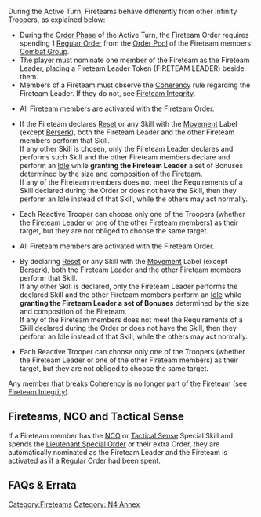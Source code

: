 {{section-fireteams}}


{{n4annex}}
{{n4list}}
{{update | March 2022}}
During the Active Turn, Fireteams behave differently from other Infinity Troopers, as explained below:

{{skillbox |black| FIRETEAM ORDER | ATTACK / MOVEMENT }}
{{Requirements}}
* During the [[Order Phase]] of the Active Turn, the Fireteam Order requires spending 1 [[Regular Order]] from the [[Order Pool]] of the Fireteam members’ [[Combat Group]].
* The player must nominate one member of the Fireteam as the Fireteam Leader, placing a Fireteam Leader Token (FIRETEAM LEADER) beside them.
* Members of a Fireteam must observe the [[Coherency]] rule regarding the Fireteam Leader. If they do not, see [[Fireteam Integrity]].
{{Effects}}
{{update | 1.3, Nov 2022}}
* All Fireteam members are activated with the Fireteam Order.
* {{erratahighlight}}If the Fireteam declares{{erratahighlight-end}} [[Reset]] or any Skill with the [[Movement]] Label (except [[Berserk]]), both the Fireteam Leader and the other Fireteam members perform that Skill. <br>If any other Skill is {{erratahighlight}}chosen{{erratahighlight-end}}, only the Fireteam Leader {{erratahighlight}}declares and performs such Skill{{erratahighlight-end}} and the other Fireteam members {{erratahighlight}}declare and perform{{erratahighlight-end}} an [[Idle]] while '''granting the Fireteam Leader''' a set of Bonuses determined by the size and composition of the Fireteam. <br>If any of the Fireteam members does not meet the Requirements of a Skill declared during the Order or does not have the Skill, then they perform an Idle instead of that Skill, while the others may act normally.
* Each Reactive Trooper can choose only one of the Troopers (whether the Fireteam Leader or one of the other Fireteam members) as their target, but they are not obliged to choose the same target. 
{{update-end}}
{{original}}
* All Fireteam members are activated with the Fireteam Order.
* {{originalhighlight}}By declaring{{originalhighlight-end}} [[Reset]] or any Skill with the [[Movement]] Label (except [[Berserk]]), both the Fireteam Leader and the other Fireteam members perform that Skill. <br>If any other Skill is {{originalhighlight}}declared{{originalhighlight-end}}, only the Fireteam Leader {{originalhighlight}}performs the declared{{originalhighlight-end}} Skill and the other Fireteam members {{originalhighlight}}perform{{originalhighlight-end}} an [[Idle]] while '''granting the Fireteam Leader a set of Bonuses''' determined by the size and composition of the Fireteam.<br>If any of the Fireteam members does not meet the Requirements of a Skill declared during the Order or does not have the Skill, then they perform an Idle instead of that Skill, while the others may act normally.
* Each Reactive Trooper can choose only one of the Troopers (whether the Fireteam Leader or one of the other Fireteam members) as their target, but they are not obliged to choose the same target. 
{{original-end}}


{{remember-start}}
Any member that breaks Coherency is no longer part of the Fireteam (see [[Fireteam Integrity]]).
{{remember-end}}


==Fireteams, NCO and Tactical Sense==
If a Fireteam member has the [[NCO]] or [[Tactical Sense]] Special Skill and spends the [[Lieutenant Special Order]] or their extra Order, they are automatically nominated as the Fireteam Leader and the Fireteam is activated as if a Regular Order had been spent.


{{update-end}}

== FAQs & Errata ==

{{faqbox |
type = faq |
title = N4 FAQ |
version = 1.0, Jan 2021 |
q = Q: Can Berserk be used while in a Fireteam? |
a = A: Yes. Only the Troops with Berserk will perform the Skill, the rest will perform an Idle and the Team Leader will be the only one performing the CC Attack. |
related = [[Berserk]], [[Fireteams in the Active Turn]] }}


{{faqbox |
type = faq |
title = N4 FAQ |
version = Updated 1.1.1, Dec 2021 |
q = Q: If several Troopers are activated at once (for example a Coordinated Order or a Fireteam) and one of them uses Stealth while outside a reactive Trooper's ZoC or Hacking Area, can the Trooper that used Stealth be chosen as the target of AROs? |
a = <s>A: Yes, but the ARO will only be considered valid if the Stealth user performs a Skill that allows AROs.</s>
{{erratahighlight}}A: Yes, but the ARO will become an Idle if the Stealth user does not declare a Skill that allows AROs.{{erratahighlight-end}} |
related = [[Coordinated Orders]], [[Fireteams in the Active Turn]], [[Stealth]] }}


{{section-fireteams}}


{{n4end}}



[[Category:Fireteams]]
[[Category: N4 Annex]]